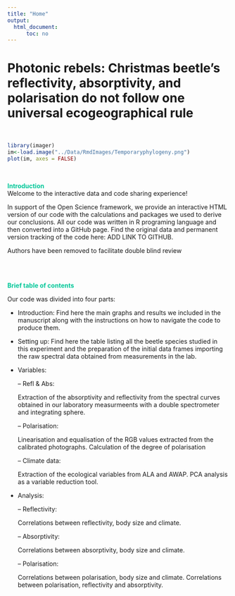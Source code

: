 ```yaml
---
title: "Home"
output:
  html_document:
      toc: no
---
```


# Photonic rebels: Christmas beetle’s reflectivity, absorptivity, and polarisation do not follow one universal  ecogeographical rule 

<br>

```r
library(imager)
im<-load.image("../Data/RmdImages/Temporaryphylogeny.png")
plot(im, axes = FALSE)

```

<br>

<span style="color: #04C799"> **Introduction** </span>  <br/>
Welcome to the interactive data and code sharing experience!

In support of the Open Science framework, we provide an interactive HTML version of our code with the calculations and packages we used to derive our conclusions. All our code was written in R programing language and then converted into a GitHub page. Find the original data and permanent version tracking of the code here: ADD LINK TO GITHUB. 

Authors have been removed to facilitate double blind review

<br>
<br>

<span style="color: #04C799"> **Brief table of contents** </span>  <br/>

Our code was divided into four parts: 

- Introduction: Find here the main graphs and results we included in the manuscript along with the instructions on how to navigate the code to produce them.   

- Setting up: Find here the table listing all the beetle species studied in this experiment and the preparation of the initial data frames importing the raw spectral data obtained from measurements in the lab. 

- Variables: 

  -- Refl & Abs: 
  
  Extraction of the absorptivity and reflectivity from the spectral curves obtained in our laboratory measurmeents with a double spectrometer and integrating sphere. 
  
  -- Polarisation: 
  
  Linearisation and equalisation of the RGB values extracted from the calibrated photographs. Calculation of the degree of polarisation  
  
  -- Climate data: 
  
  Extraction of the ecological variables from ALA and AWAP. PCA analysis as a variable reduction tool. 

- Analysis: 

  -- Reflectivity: 
  
  Correlations between reflectivity, body size and climate.
  
  -- Absorptivity: 
  
  Correlations between absorptivity, body size and climate.
  
  -- Polarisation:
  
  Correlations between polarisation, body size and climate.
  Correlations between polarisation, reflectivity and absorptivity.






